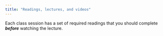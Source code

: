 ```yaml
---
title: "Readings, lectures, and videos"
---
```


Each class session has a set of required readings that you should complete ***before*** watching the lecture. 